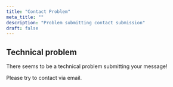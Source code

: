 ```yaml
---
title: "Contact Problem"
meta_title: ""
description: "Problem submitting contact submission"
draft: false
---
```


## Technical problem

There seems to be a technical problem submitting your message!

Please try to contact via email.
